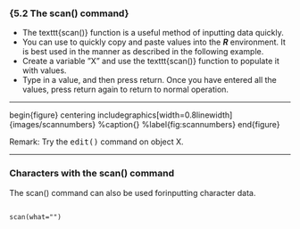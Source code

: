 

### {5.2 The scan() command}
 
*  The texttt{scan()} function is a useful method of inputting data quickly. 
*  You can use to quickly copy
 and paste values into the ***R*** environment. It is best used in the manner as described in the
 following example. 
*  Create a variable ”X” and use the texttt{scan()} function to populate it with
 values. 
*  Type in a value, and then press return. Once you have entered all the values, press
 return again to return to normal operation.
 
-----------------------

 begin{figure}
 centering
 includegraphics[width=0.8linewidth]{images/scannumbers}
 %caption{}
 %label{fig:scannumbers}
 end{figure}
 
 Remark: Try the <tt>edit()</tt> command on object X.
 
-----------------------

### Characters with the scan() command
 The scan() command can also be used forinputting character data.

<pre><code>
scan(what="")
</code></pre> 
 

 
